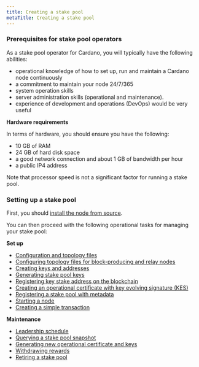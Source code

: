 ```yaml
---
title: Creating a stake pool
metaTitle: Creating a stake pool
---
```


### Prerequisites for stake pool operators

As a stake pool operator for Cardano, you will typically have the following
abilities:

- operational knowledge of how to set up, run and maintain a Cardano node
  continuously
- a commitment to maintain your node 24/7/365
- system operation skills
- server administration skills (operational and maintenance).
- experience of development and operations (DevOps) would be very useful

**Hardware requirements**

In terms of hardware, you should ensure you have the following:

- 10 GB of RAM
- 24 GB of hard disk space
- a good network connection and about 1 GB of bandwidth per hour
- a public IP4 address

Note that processor speed is not a significant factor for running a stake pool.

### Setting up a stake pool

First, you should [install the node from source](https://github.com/input-output-hk/cardano-node/blob/master/doc/getting-started/install.md).


You can then proceed with the following operational tasks for managing your stake pool:

**Set up**

- [Configuration and topology files](https://github.com/input-output-hk/cardano-node/blob/master/doc/stake-pool-operations/1_getConfigFiles_AND_Connect.md)
- [Configuring topology files for block-producing and relay nodes](https://github.com/input-output-hk/cardano-node/blob/master/doc/stake-pool-operations/0_core_relay.md)
- [Creating keys and addresses](https://github.com/input-output-hk/cardano-node/blob/master/doc/stake-pool-operations/3_keys_and_addresses.md)
- [Generating stake pool keys](https://github.com/input-output-hk/cardano-node/blob/master/doc/stake-pool-operations/6_node_keys.md)
- [Registering key stake address on the blockchain](https://github.com/input-output-hk/cardano-node/blob/master/doc/stake-pool-operations/5_register_key.md)
- [Creating an operational certificate with key evolving signature (KES)](https://github.com/input-output-hk/cardano-node/blob/master/doc/stake-pool-operations/7_KES_period.md)
- [Registering a stake pool with metadata](https://github.com/input-output-hk/cardano-node/blob/master/doc/stake-pool-operations/8_register_stakepool.md)
- [Starting a node](https://github.com/input-output-hk/cardano-node/blob/master/doc/stake-pool-operations/2_start_your_nodes.md)
- [Creating a simple transaction](https://github.com/input-output-hk/cardano-node/blob/master/doc/stake-pool-operations/4_simple_transaction.md)

**Maintenance**

- [Leadership schedule](https://github.com/input-output-hk/cardano-node/blob/master/doc/stake-pool-operations/9_leadership_schedule.md)
- [Querying a stake pool snapshot](https://github.com/input-output-hk/cardano-node/blob/master/doc/stake-pool-operations/10_query_stakepool.md)
- [Generating new operational certificate and keys](https://github.com/input-output-hk/cardano-node/blob/master/doc/stake-pool-operations/7_KES_period.md#issue-new-counter-and-operational-certificate)
- [Withdrawing rewards](https://github.com/input-output-hk/cardano-node/blob/master/doc/stake-pool-operations/11_withdraw-rewards.md)
- [Retiring a stake pool](https://github.com/input-output-hk/cardano-node/blob/master/doc/stake-pool-operations/12_retire_stakepool.md)
